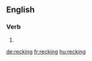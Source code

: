 ==English==

===Verb===
{{head|en}}

# {{present participle of|reck}}

[[de:recking]]
[[fr:recking]]
[[hu:recking]]